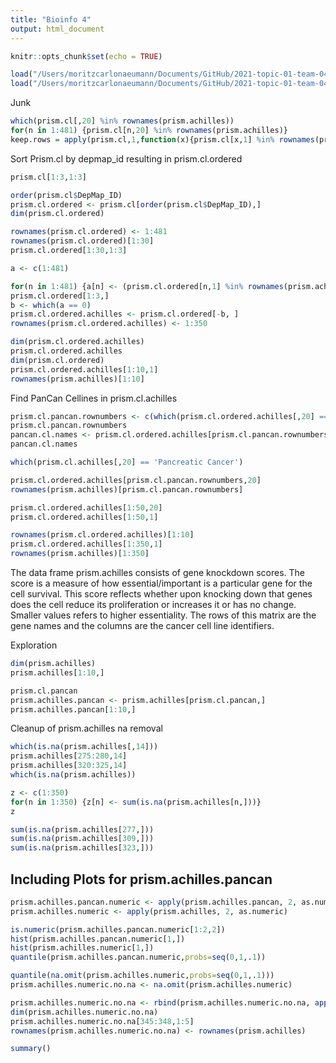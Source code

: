```yaml
---
title: "Bioinfo 4"
output: html_document
---
```


```r
knitr::opts_chunk$set(echo = TRUE)

load("/Users/moritzcarlonaeumann/Documents/GitHub/2021-topic-01-team-04/Data/cellline_datasets.rda")
load("/Users/moritzcarlonaeumann/Documents/GitHub/2021-topic-01-team-04/Data/prism_datasets.rda")
```
Junk
```r
which(prism.cl[,20] %in% rownames(prism.achilles))
for(n in 1:481) {prism.cl[n,20] %in% rownames(prism.achilles)}
keep.rows = apply(prism.cl,1,function(x){prism.cl[x,1] %in% rownames(prism.achilles) })
```
Sort Prism.cl by depmap_id resulting in prism.cl.ordered
```r
prism.cl[1:3,1:3]

order(prism.cl$DepMap_ID)
prism.cl.ordered <- prism.cl[order(prism.cl$DepMap_ID),]
dim(prism.cl.ordered)

rownames(prism.cl.ordered) <- 1:481
rownames(prism.cl.ordered)[1:30]
prism.cl.ordered[1:30,1:3]

```



```r
a <- c(1:481)

for(n in 1:481) {a[n] <- (prism.cl.ordered[n,1] %in% rownames(prism.achilles))}
prism.cl.ordered[1:3,]
b <- which(a == 0)
prism.cl.ordered.achilles <- prism.cl.ordered[-b, ]
rownames(prism.cl.ordered.achilles) <- 1:350

dim(prism.cl.ordered.achilles)
prism.cl.ordered.achilles
dim(prism.cl.ordered)
prism.cl.ordered.achilles[1:10,1]
rownames(prism.achilles)[1:10]
```

Find PanCan Cellines in prism.cl.achilles
```r
prism.cl.pancan.rownumbers <- c(which(prism.cl.ordered.achilles[,20] == 'Pancreatic Cancer'))
prism.cl.pancan.rownumbers
pancan.cl.names <- prism.cl.ordered.achilles[prism.cl.pancan.rownumbers,1]
pancan.cl.names

which(prism.cl.achilles[,20] == 'Pancreatic Cancer')

prism.cl.ordered.achilles[prism.cl.pancan.rownumbers,20]
rownames(prism.achilles)[prism.cl.pancan.rownumbers]
```
```r
prism.cl.ordered.achilles[1:50,20]
prism.cl.ordered.achilles[1:50,1]
```



```r
rownames(prism.cl.ordered.achilles)[1:10]
prism.cl.ordered.achilles[1:350,1]
rownames(prism.achilles)[1:350]
```


The data frame prism.achilles consists of gene knockdown scores. The score is a measure of how essential/important is a particular gene for the cell survival. This score reflects whether upon knocking down that genes does the cell reduce its proliferation or increases it or has no change. Smaller values refers to higher essentiality. The rows of this matrix are the gene names and the columns are the cancer cell line identifiers.

Exploration
```r
dim(prism.achilles)
prism.achilles[1:10,]
```


```r
prism.cl.pancan
prism.achilles.pancan <- prism.achilles[prism.cl.pancan,]
prism.achilles.pancan[1:10,]
```

Cleanup of prism.achilles 
na removal
```r

which(is.na(prism.achilles[,14]))
prism.achilles[275:280,14]
prism.achilles[320:325,14]
which(is.na(prism.achilles))
```
```r
z <- c(1:350)
for(n in 1:350) {z[n] <- sum(is.na(prism.achilles[n,]))}
z
```
```r
sum(is.na(prism.achilles[277,]))
sum(is.na(prism.achilles[309,]))
sum(is.na(prism.achilles[323,]))
```

## Including Plots for prism.achilles.pancan


```r
prism.achilles.pancan.numeric <- apply(prism.achilles.pancan, 2, as.numeric)
prism.achilles.numeric <- apply(prism.achilles, 2, as.numeric)
```

```r
is.numeric(prism.achilles.pancan.numeric[1:2,2])
hist(prism.achilles.pancan.numeric[1,])
hist(prism.achilles.numeric[1,])
quantile(prism.achilles.pancan.numeric,probs=seq(0,1,.1))
```
```r
quantile(na.omit(prism.achilles.numeric,probs=seq(0,1,.1)))
prism.achilles.numeric.no.na <- na.omit(prism.achilles.numeric)
```
```r
prism.achilles.numeric.no.na <- rbind(prism.achilles.numeric.no.na, apply(prism.achilles.numeric.no.na,2,mean))
dim(prism.achilles.numeric.no.na)
prism.achilles.numeric.no.na[345:348,1:5]
rownames(prism.achilles.numeric.no.na) <- rownames(prism.achilles)
```
```r
summary()
```

